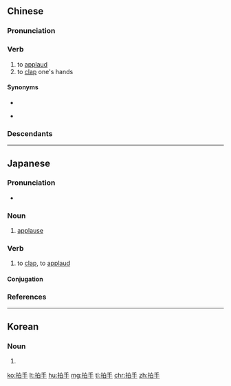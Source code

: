 ==Chinese==
{{zh-forms|lit=to clap hands}}

===Pronunciation===
{{zh-pron
|m=pāishǒu
|c=paak3 sau2
|h=pfs=phok-sú
|mn=phah-chhiú
|cat=v
}}

===Verb===
{{zh-verb}}

# to [[applaud]]
# to [[clap]] one's hands

====Synonyms====
* {{zh-l|鼓掌}}
* {{qualifier|Min Nan}} {{zh-l|拍噗仔|[[phah-pho̍k-á]]}}

===Descendants===
{{CJKV||2=はくしゅ|3=박수}}

----

==Japanese==
{{ja-kanjitab|はく|しゅ|yomi=o}}

===Pronunciation===
* {{ja-pron|はくしゅ|y=o|acc=1|dev=2|acc_ref=NHK}}

===Noun===
{{ja-noun|はくしゅ}}

# [[applause]]

===Verb===
{{ja-verb-suru|はくしゅ}}

# to [[clap]], to [[applaud]]

====Conjugation====
{{ja-suru|はくしゅ}}

===References===
<references/>

----

==Korean==
{{ko-hanjatab}}

===Noun===
{{ko-noun|hangeul=박수}}

# {{hanja form of|박수|[[applause]]}}

[[ko:拍手]]
[[lt:拍手]]
[[hu:拍手]]
[[mg:拍手]]
[[tl:拍手]]
[[chr:拍手]]
[[zh:拍手]]